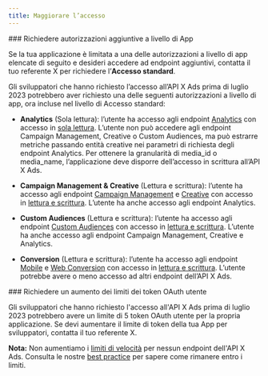 ```yaml
---
title: Maggiorare l’accesso
---
```


<div id="requesting-additional-app-level-permissions">
  ### Richiedere autorizzazioni aggiuntive a livello di App
</div>

Se la tua applicazione è limitata a una delle autorizzazioni a livello di app elencate di seguito e desideri accedere ad endpoint aggiuntivi, contatta il tuo referente X per richiedere l’**Accesso standard**.

Gli sviluppatori che hanno richiesto l’accesso all’API X Ads prima di luglio 2023 potrebbero aver richiesto una delle seguenti autorizzazioni a livello di app, ora incluse nel livello di Accesso standard:

- **Analytics** (Sola lettura): l’utente ha accesso agli endpoint [Analytics](https://developer.x.com/en/docs/twitter-ads-api/analytics/overview) con accesso in [sola lettura](https://developer.x.com/en/docs/apps/app-permissions). L’utente non può accedere agli endpoint Campaign Management, Creative o Custom Audiences, ma può estrarre metriche passando entità creative nei parametri di richiesta degli endpoint Analytics. Per ottenere la granularità di media_id o media_name, l’applicazione deve disporre dell’accesso in scrittura all’API X Ads.

- **Campaign Management & Creative** (Lettura e scrittura): l’utente ha accesso agli endpoint [Campaign Management](https://developer.x.com/en/docs/twitter-ads-api/campaign-management/overview) e [Creative](https://developer.x.com/en/docs/twitter-ads-api/creatives/overview) con accesso in [lettura e scrittura](https://developer.x.com/en/docs/apps/app-permissions). L’utente ha anche accesso agli endpoint Analytics.

- **Custom Audiences** (Lettura e scrittura): l’utente ha accesso agli endpoint [Custom Audiences](https://developer.x.com/en/docs/twitter-ads-api/audiences/overview) con accesso in [lettura e scrittura](https://developer.x.com/en/docs/apps/app-permissions). L’utente ha anche accesso agli endpoint Campaign Management, Creative e Analytics.

- **Conversion** (Lettura e scrittura): l’utente ha accesso agli endpoint [Mobile](https://developer.x.com/en/docs/twitter-ads-api/measurement/mobile-conversions/overview) e [Web Conversion](https://developer.x.com/en/docs/twitter-ads-api/measurement/web-conversions/overview) con accesso in [lettura e scrittura](https://developer.x.com/en/docs/apps/app-permissions). L’utente potrebbe avere o meno accesso ad altri endpoint dell’API X Ads. 

<div id="requesting-an-increase-to-user-oauth-token-limits">
  ### Richiedere un aumento dei limiti dei token OAuth utente
</div>

Gli sviluppatori che hanno richiesto l'accesso all'API X Ads prima di luglio 2023 potrebbero avere un limite di 5 token OAuth utente per la propria applicazione. Se devi aumentare il limite di token della tua App per sviluppatori, contatta il tuo referente X.

<Note>**Nota:** Non aumentiamo i [limiti di velocità](https://developer.x.com/en/docs/twitter-ads-api/rate-limiting) per nessun endpoint dell'API X Ads. Consulta le nostre [best practice](https://developer.x.com/en/docs/twitter-ads-api/rate-limiting) per sapere come rimanere entro i limiti.</Note>
